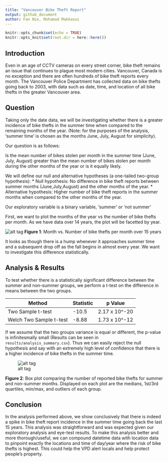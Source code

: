 ```yaml
---
title: "Vancouver Bike Theft Report"
output: github_document
author: Fan Nie, Mohamad Makkaoui
---
```


```r
knitr::opts_chunk$set(echo = TRUE)
knitr::opts_knit$set(root.dir = here::here())
```

## Introduction

Even in an age of CCTV cameras on every street corner, bike theft remains an issue that continues to plague most modern cities. 
Vancouver, Canada is no exception and there are often hundreds of bike theft reports every month. The Vancouver Police Department has 
collected data on bike thefts going back to 2003, with data such as date, time, and location of all bike thefts in the greater Vancouver area.

## Question

Taking only the date data, we will be investigating whether there is a greater incidence of bike thefts in the summer time when compared to the remaining months of the year.
(Note: for the purposes of the analysis, 'summer time' is chosen as the months June, July, August for simplicity).

Our question is as follows: 

Is the mean number of bikes stolen per month in the summer time (June, July, August) greater than the mean number of bikes stolen per month during the other months of the year or is it equally likely. 

We will define our null and alternative hypotheses (a one-tailed two-group hypothesis): 
  * Null hypothesis: No difference in bike theft reports between summer months (June,July,August) and the other months of the year.
  * Alternative hypothesis: Higher number of bike theft reports in the summer months when compared to the other months of the year.

Our exploratory variable is a binary variable, ‘summer’ or ‘not summer’ 

First, we want to plot the months of the year vs the number of bike thefts per month. As we have data over 14 years, the plot will be facetted by year.

![alt tag](../results/viz_exploratory.png)
**Figure 1**: Month vs. Number of bike thefts per month over 15 years


It looks as though there is a hump whenever it approaches summer time and a subsequent drop off as the fall begins in almost every year. We want to investigate this difference statistically.

## Analysis & Results

To test whether there is a statistically significant difference between the summer and non-summer groups, we perform a t-test on the difference in means between the two groups.

|Method   | Statistic  | p Value   |
|---|---|---|
| Two Sample t-test  | -10.5  | 2.17 x 10^-20  |
| Welch Two Sample t-test  | -8.88  | 1.73 x 10^-12   |

If we assume that the two groups variance is equal or different, the p-value is infinitesmally small (Results can be seen in `results/analysis_summary.csv`). Thus we can easily reject the null hypothesis and say with an extremely high level of confidence that there is a higher incidence of bike thefts in the summer time.

![alt tag](../results/bike_boxplot.png)

**Figure 2**: Box plot comparing the number of reported bike thefts for summer and non-summer months. Displayed on each plot are the medians, 1st/3rd quartiles, min/max, and outliers of each group.

## Conclusion

In the analysis performed above, we show conclusively that there is indeed a spike in bike theft report incidence in the summer time going back the last 15 years. This analysis was straightforward and was expected given our exploratory analysis and eye-test results. To make this analysis better and more thorough/useful, we can compound datetime data with location data to pinpoint exactly the locations and time of day/year where the risk of bike thefts is highest. This could help the VPD alert locals and help protect people's property.